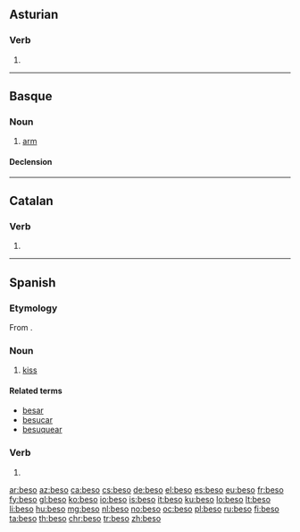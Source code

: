 {{also|besó|běšo}}

==Asturian==

===Verb===
{{ast-verb form}}

# {{conjugation of|besar||1|s|pres|ind|lang=ast}}

----

==Basque==

===Noun===
{{eu-noun}}

# [[arm]]

====Declension====
{{eu-decl-inanim noun|av=1|kv=1}}

----

==Catalan==

===Verb===
{{head|ca|verb form}}

# {{ca-verb form of|p=1|n=sg|t=pres|m=ind|besar}}

----

==Spanish==

===Etymology===
From {{etyl|la|es}} {{m|la|bāsium}}.

===Noun===
{{es-noun|m}}

# [[kiss]]

====Related terms====
* [[besar]]
* [[besucar]]
* [[besuquear]]

===Verb===
{{es-verb-form|besar}}

# {{es-verb form of|ending=ar|mood=indicative|tense=present|pers=1|number=singular|besar}}

[[ar:beso]]
[[az:beso]]
[[ca:beso]]
[[cs:beso]]
[[de:beso]]
[[el:beso]]
[[es:beso]]
[[eu:beso]]
[[fr:beso]]
[[fy:beso]]
[[gl:beso]]
[[ko:beso]]
[[io:beso]]
[[is:beso]]
[[it:beso]]
[[ku:beso]]
[[lo:beso]]
[[lt:beso]]
[[li:beso]]
[[hu:beso]]
[[mg:beso]]
[[nl:beso]]
[[no:beso]]
[[oc:beso]]
[[pl:beso]]
[[ru:beso]]
[[fi:beso]]
[[ta:beso]]
[[th:beso]]
[[chr:beso]]
[[tr:beso]]
[[zh:beso]]